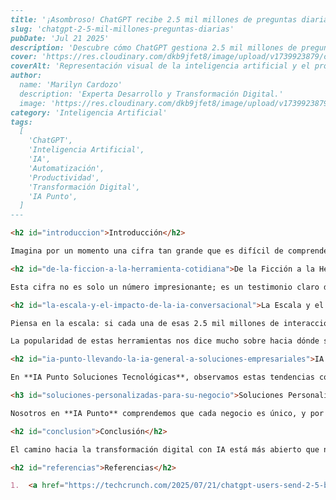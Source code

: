 ```markdown
---
title: '¡Asombroso! ChatGPT recibe 2.5 mil millones de preguntas diarias.'
slug: 'chatgpt-2-5-mil-millones-preguntas-diarias'
pubDate: 'Jul 21 2025'
description: 'Descubre cómo ChatGPT gestiona 2.5 mil millones de preguntas diarias, transformando la IA en una herramienta cotidiana y abriendo nuevas oportunidades para empresas, destacando el rol de IA Punto.'
cover: 'https://res.cloudinary.com/dkb9jfet8/image/upload/v1739923879/chatgpt_daily_queries_example.png'
coverAlt: 'Representación visual de la inteligencia artificial y el procesamiento de datos masivos, con elementos de ChatGPT y un contador ascendente.'
author:
  name: 'Marilyn Cardozo'
  description: 'Experta Desarrollo y Transformación Digital.'
  image: 'https://res.cloudinary.com/dkb9jfet8/image/upload/v1739923879/marilyn_s2mi4a.png'
category: 'Inteligencia Artificial'
tags:
  [
    'ChatGPT',
    'Inteligencia Artificial',
    'IA',
    'Automatización',
    'Productividad',
    'Transformación Digital',
    'IA Punto',
  ]
---

<h2 id="introduccion">Introducción</h2>

Imagina por un momento una cifra tan grande que es difícil de comprender: ¡2.5 mil millones! Esa es la cantidad asombrosa de preguntas o "prompts" que los usuarios de todo el mundo envían a ChatGPT cada día. Sí, lo has leído bien, 2.5 mil millones de veces al día, personas de todos los rincones del planeta interactúan con esta inteligencia artificial, pidiéndole desde la receta para la cena hasta ayuda con un código de programación complejo, o ideas para un proyecto creativo.

<h2 id="de-la-ficcion-a-la-herramienta-cotidiana">De la Ficción a la Herramienta Cotidiana</h2>

Esta cifra no es solo un número impresionante; es un testimonio claro de cómo la inteligencia artificial ha dejado de ser una fantasía de ciencia ficción para convertirse en una herramienta indispensable en nuestra vida cotidiana. Antes, hablar de IA era pensar en robots futuristas o algoritmos complejos que solo unos pocos entendían. Hoy, con herramientas como ChatGPT, la IA está al alcance de cualquiera con una conexión a internet. Se ha vuelto increíblemente accesible, amigable y, lo más importante, útil.

<h2 id="la-escala-y-el-impacto-de-la-ia-conversacional">La Escala y el Impacto de la IA Conversacional</h2>

Piensa en la escala: si cada una de esas 2.5 mil millones de interacciones durara solo un segundo, estaríamos hablando de miles de años de interacción humana con la IA, ¡cada día! Esto demuestra no solo la capacidad de la tecnología para procesar tanta información, sino también la enorme necesidad y el deseo de las personas de tener un asistente inteligente a su disposición. Desde estudiantes que buscan entender un concepto difícil, hasta profesionales que necesitan redactar un correo electrónico impecable, o emprendedores que buscan ideas innovadoras, ChatGPT se ha convertido en una especie de "comodín" digital.

La popularidad de estas herramientas nos dice mucho sobre hacia dónde se dirige el futuro. Ya no se trata solo de automatizar tareas repetitivas; se trata de potenciar la creatividad humana, de acelerar el aprendizaje, de democratizar el acceso al conocimiento y de ofrecer soluciones instantáneas a problemas de lo más variado. La IA está transformando la forma en que trabajamos, aprendemos y nos comunicamos. Nos ayuda a ser más eficientes, a explorar nuevas ideas y a superar barreras que antes parecían infranqueables.

<h2 id="ia-punto-llevando-la-ia-general-a-soluciones-empresariales">IA Punto: Llevando la IA General a Soluciones Empresariales</h2>

En **IA Punto Soluciones Tecnológicas**, observamos estas tendencias con gran entusiasmo y una perspectiva estratégica. Si bien herramientas como ChatGPT son fenomenales para el uso general, el verdadero poder de la inteligencia artificial para empresas y organizaciones reside en su aplicación estratégica y personalizada. No se trata solo de hacer preguntas a un bot, sino de integrar la IA de manera que impulse el crecimiento, optimice operaciones y cree nuevas oportunidades de negocio. Las 2.5 mil millones de preguntas diarias son solo la punta del iceberg de lo que la IA puede hacer cuando se implementa con un propósito claro y una visión experta.

<h3 id="soluciones-personalizadas-para-su-negocio">Soluciones Personalizadas para su Negocio</h3>

Nosotros en **IA Punto** comprendemos que cada negocio es único, y por eso, ir más allá de las herramientas genéricas es crucial. Podríamos ayudar a su empresa a desarrollar asistentes virtuales específicos para su servicio al cliente, a implementar sistemas de análisis de datos que revelen patrones ocultos en sus ventas, o a crear soluciones de automatización inteligente que liberen a su equipo de tareas tediosas, permitiéndoles enfocarse en lo que realmente importa: innovar y crecer. El gran volumen de interacciones con IA demuestra que las personas y las empresas están listas para adoptar estas tecnologías; la clave es saber cómo adaptarlas a sus necesidades específicas para obtener el máximo beneficio.

<h2 id="conclusion">Conclusión</h2>

El camino hacia la transformación digital con IA está más abierto que nunca, y el uso masivo de ChatGPT es un claro indicador de que la humanidad está abrazando esta revolución. Pero la verdadera ventaja competitiva no la obtendrá quien solo use la IA, sino quien sepa cómo implementarla de forma inteligente, segura y adaptada a sus objetivos. En **IA Punto**, estamos aquí para ser su guía en este emocionante viaje.

<h2 id="referencias">Referencias</h2>

1.  <a href="https://techcrunch.com/2025/07/21/chatgpt-users-send-2-5-billion-prompts-a-day/" target="_blank" rel="noopener noreferrer">TechCrunch: ChatGPT recibe 2.5 mil millones de prompts al día</a>
```